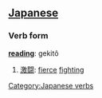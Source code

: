 == [[Japanese]] ==                                          
===Verb form===
'''[[reading]]''': gekitô

# [[激闘]]: [[fierce]] [[fighting]]

[[Category:Japanese verbs]]